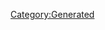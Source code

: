 {{Texts/Music
 |ID=96
 |MusicName=天使になっちゃった
 |OfficialName=天使になっちゃった
 |VocalName=シェリル・ノーム starring May'n
 |VocalNameLF=シェリル・ノーム starring May'n
 |Description=作品：マクロスF<br/><br/>歌手：シェリル・ノーム starring May'n<br/><br/>作詞：Gabriela Robin<br/>作曲：菅野よう子
 |BuyURL=http://recochoku.jp/song/S20271890/single?ds=230054163
 |StoryDesc=ホテルで撮影した写真を眺めていたシェリルは、1枚の<br/>写真を前に手を止めてしまう。映されたアルトの姿に<br/>シェリルは胸を甘く締め付けられるのを感じていた。<br/><br/>美形だけど生意気で、危険を顧みず何度も助けてくれた<br/>優しい青年にシェリルの心は大きく揺さぶられていく。
 |StoryTitle=「不思議の国…かぁ」
 |BannerId=3
 |AnmStoreURL=https://anime.dmkt-sp.jp/animestore/ci_pc?workId=20494
}}
[[Category:Generated]]
